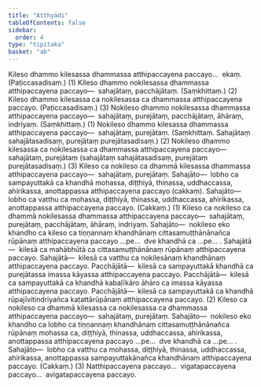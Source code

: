 ```yaml
---
title: "Atthyādi"
tableOfContents: false
sidebar:
  order: 4
type: "tipitaka"
basket: "ab"
---
```



<DynamicBreadcrumb />

<Division number="30">

<Paragraph number="3892">
Kileso dhammo kilesassa dhammassa atthipaccayena paccayo…  ekaṃ. (Paṭiccasadisaṃ.) (1)
</Paragraph>

<Paragraph number="3893">
Kileso dhammo nokilesassa dhammassa atthipaccayena paccayo—  sahajātaṃ, pacchājātaṃ. (Saṃkhittaṃ.) (2)
</Paragraph>

<Paragraph number="3894">
Kileso dhammo kilesassa ca nokilesassa ca dhammassa atthipaccayena paccayo. (Paṭiccasadisaṃ.) (3)
</Paragraph>

<Paragraph number="3895">
Nokileso dhammo nokilesassa dhammassa atthipaccayena paccayo—  sahajātaṃ, purejātaṃ, pacchājātaṃ, āhāraṃ, indriyaṃ. (Saṃkhittaṃ.) (1)
</Paragraph>

<Paragraph number="3896">
Nokileso dhammo kilesassa dhammassa atthipaccayena paccayo—  sahajātaṃ, purejātaṃ. (Saṃkhittaṃ. Sahajātaṃ sahajātasadisaṃ, purejātaṃ purejātasadisaṃ.) (2)
</Paragraph>

<Paragraph number="3897">
Nokileso dhammo kilesassa ca nokilesassa ca dhammassa atthipaccayena paccayo—  sahajātaṃ, purejātaṃ (sahajātaṃ sahajātasadisaṃ, purejātaṃ purejātasadisaṃ.) (3)
</Paragraph>

</Division>
<Division number="31">

<Paragraph number="3898">
Kileso ca nokileso ca dhammā kilesassa dhammassa atthipaccayena paccayo—  sahajātaṃ, purejātaṃ. <Emphasis>Sahajāto</Emphasis>—  lobho ca sampayuttakā ca khandhā mohassa, diṭṭhiyā, thinassa, uddhaccassa, ahirikassa, anottappassa atthipaccayena paccayo (cakkaṃ). <Emphasis>Sahajāto</Emphasis>—  lobho ca vatthu ca mohassa, diṭṭhiyā, thinassa, uddhaccassa, ahirikassa, anottappassa atthipaccayena paccayo. (Cakkaṃ.) (1)
</Paragraph>

<Paragraph number="3899">
Kileso ca nokileso ca dhammā nokilesassa dhammassa atthipaccayena paccayo—  sahajātaṃ, purejātaṃ, pacchājātaṃ, āhāraṃ, indriyaṃ. <Emphasis>Sahajāto</Emphasis>—  nokileso eko khandho ca kileso ca tiṇṇannaṃ khandhānaṃ cittasamuṭṭhānānañca rūpānaṃ atthipaccayena paccayo …pe…  dve khandhā ca …pe… . <Emphasis>Sahajātā</Emphasis>—  kilesā ca mahābhūtā ca cittasamuṭṭhānānaṃ rūpānaṃ atthipaccayena paccayo. <Emphasis>Sahajātā</Emphasis>—  kilesā ca vatthu ca nokilesānaṃ khandhānaṃ atthipaccayena paccayo. <Emphasis>Pacchājātā</Emphasis>—  kilesā ca sampayuttakā khandhā ca purejātassa imassa kāyassa atthipaccayena paccayo. <Emphasis>Pacchājātā</Emphasis>—  kilesā ca sampayuttakā ca khandhā kabaḷīkāro āhāro ca imassa kāyassa atthipaccayena paccayo. <Emphasis>Pacchājātā</Emphasis>—  kilesā ca sampayuttakā ca khandhā rūpajīvitindriyañca kaṭattārūpānaṃ atthipaccayena paccayo. (2)
</Paragraph>

<Paragraph number="3900">
Kileso ca nokileso ca dhammā kilesassa ca nokilesassa ca dhammassa atthipaccayena paccayo—  sahajātaṃ, purejātaṃ. <Emphasis>Sahajāto</Emphasis>—  nokileso eko khandho ca lobho ca tiṇṇannaṃ khandhānaṃ cittasamuṭṭhānānañca rūpānaṃ mohassa ca, diṭṭhiyā, thinassa, uddhaccassa, ahirikassa, anottappassa atthipaccayena paccayo …pe…  dve khandhā ca …pe… . <Emphasis>Sahajāto</Emphasis>—  lobho ca vatthu ca mohassa, diṭṭhiyā, thinassa, uddhaccassa, ahirikassa, anottappassa sampayuttakānañca khandhānaṃ atthipaccayena paccayo. (Cakkaṃ.) (3)
</Paragraph>

<Paragraph number="3901">
Natthipaccayena paccayo…  vigatapaccayena paccayo…  avigatapaccayena paccayo.
</Paragraph>
</Division>